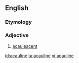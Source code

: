 ==English==

===Etymology===
{{prefix|a|cauline|lang=en}}

===Adjective===
{{en-adj}}

# {{lb|en|botany}} [[acaulescent]]

[[id:acauline]]
[[ta:acauline]]
[[vi:acauline]]